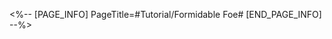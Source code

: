 <%-- [PAGE_INFO]
PageTitle=#Tutorial/Formidable Foe#
[END_PAGE_INFO] --%>
{{Tutorial
|sort      = 300701
|title     = Formidable Foe
|subtitle  = 
|type      = Adventure
|about     = 
|image1    = Tutorial Formidable Foe 1.png{{subst:void|<!--$UPLOAD:<<SpriteOutput/TutorialPic/TutorialPage_300701.png>-<Tutorial Formidable Foe 1.png>>}}
|text1     = While exploring, you may encounter powerful enemies. Defeat them to win bountiful rewards.
}}